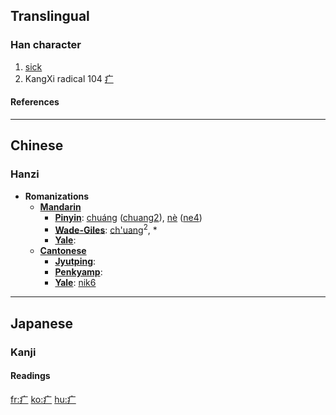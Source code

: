 ==Translingual==
===Han character===
{{Han char|rn=104|rad=疒|as=00|sn=5|four=|canj=戈戈一 (IIM)}}
# [[sick]]
# KangXi radical 104 [[Wiktionary:Chinese radical index 疒|疒]]
====References====
{{Han ref|kx=0769.010|dkj=22015|dj=1179.040|hdz=42659.010|uh=7592|ud=30098}}
----

==Chinese==
===Hanzi===


* '''Romanizations'''
** '''[[Mandarin]]'''
*** '''[[Pinyin]]''': [[chuáng]] ([[chuang2]]), [[nè]] ([[ne4]])
*** '''[[Wade-Giles]]''': [[ch'uang]]<sup>2</sup>, *
*** '''[[Yale]]''': 
** '''[[Cantonese]]'''
*** '''[[Jyutping]]''':
*** '''[[Penkyamp]]''': 
*** '''[[Yale]]''': [[nik6]]


----

==Japanese==
===Kanji===


{{ja-kanji|grade=|rs=疒00}}
====Readings====
{{ja-readings|on=[[だく]] (daku), [[にゃく]] (nyaku), [[そう]] (sō), [[じょう]] (jō), [[しつ]] (shitsu)|kun=[[やまいだれ]] (yamaidare), [[やむ]] (yamu)}}




[[fr:疒]]
[[ko:疒]]
[[hu:疒]]